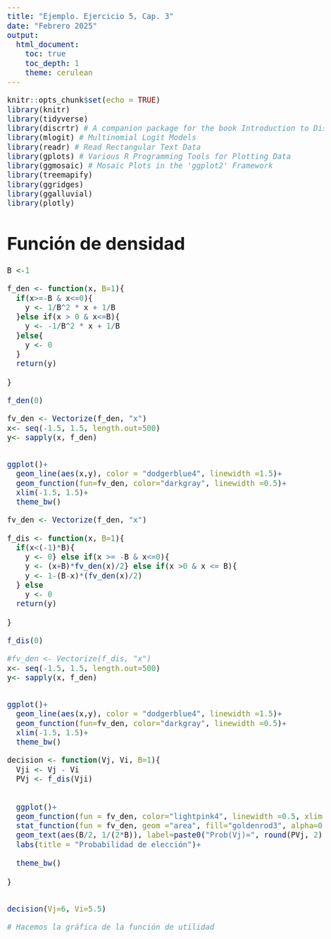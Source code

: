 ---
title: "Ejemplo. Ejercicio 5, Cap. 3"
date: "Febrero 2025"
output: 
  html_document:
    toc: true
    toc_depth: 1
    theme: cerulean
---


<style>
body {
text-align: justify}
</style>

<style type="text/css">
body{/*Normal*/
     font-size: 20px;
}
</style>



```{r setup, include=FALSE}
knitr::opts_chunk$set(echo = TRUE)
library(knitr)
library(tidyverse)
library(discrtr) # A companion package for the book Introduction to Discrete Choice Analysis with `R`
library(mlogit) # Multinomial Logit Models
library(readr) # Read Rectangular Text Data
library(gplots) # Various R Programming Tools for Plotting Data
library(ggmosaic) # Mosaic Plots in the 'ggplot2' Framework
library(treemapify)
library(ggridges)
library(ggalluvial)
library(plotly)
```

# Función de densidad

```{r}

B <-1

f_den <- function(x, B=1){
  if(x>=-B & x<=0){
    y <- 1/B^2 * x + 1/B
  }else if(x > 0 & x<=B){
    y <- -1/B^2 * x + 1/B
  }else{
    y <- 0
  }
  return(y)
  
}

f_den(0)

fv_den <- Vectorize(f_den, "x")
x<- seq(-1.5, 1.5, length.out=500)
y<- sapply(x, f_den)


ggplot()+
  geom_line(aes(x,y), color = "dodgerblue4", linewidth =1.5)+
  geom_function(fun=fv_den, color="darkgray", linewidth =0.5)+
  xlim(-1.5, 1.5)+
  theme_bw()

```


```{r}

fv_den <- Vectorize(f_den, "x")

f_dis <- function(x, B=1){
  if(x<(-1)*B){
    y <- 0} else if(x >= -B & x<=0){
    y <- (x+B)*fv_den(x)/2} else if(x >0 & x <= B){
    y <- 1-(B-x)*(fv_den(x)/2)
  } else
    y <- 0
  return(y)
  
}

f_dis(0)

#fv_den <- Vectorize(f_dis, "x")
x<- seq(-1.5, 1.5, length.out=500)
y<- sapply(x, f_den)


ggplot()+
  geom_line(aes(x,y), color = "dodgerblue4", linewidth =1.5)+
  geom_function(fun=fv_den, color="darkgray", linewidth =0.5)+
  xlim(-1.5, 1.5)+
  theme_bw()

```


```{r}
decision <- function(Vj, Vi, B=1){
  Vji <- Vj - Vi
  PVj <- f_dis(Vji)
  
  
  ggplot()+
  geom_function(fun = fv_den, color="lightpink4", linewidth =0.5, xlim = c(-B-0.1, B+0.1))+
  stat_function(fun = fv_den, geom ="area", fill="goldenrod3", alpha=0.5, xlim = c(-B, Vji))+
  geom_text(aes(B/2, 1/(2*B)), label=paste0("Prob(Vj)=", round(PVj, 2), sep =" "))+
  labs(title = "Probabilidad de elección")+
  
  theme_bw()
  
}


decision(Vj=6, Vi=5.5)
```


```{r}
# Hacemos la gráfica de la función de utilidad







```



